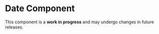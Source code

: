 


<Meta of={DateStories} />

# Date Component 
<Alert color="warning" variant="soft">
  This component is a <b>work in progress</b> and may undergo changes in future releases.
</Alert>
